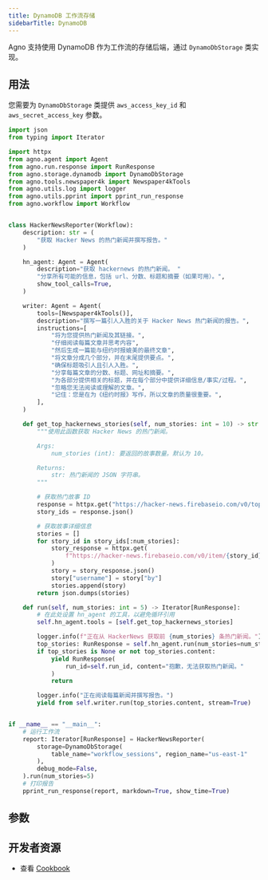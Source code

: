 ```yaml
---
title: DynamoDB 工作流存储
sidebarTitle: DynamoDB
---
```


Agno 支持使用 DynamoDB 作为工作流的存储后端，通过 `DynamoDbStorage` 类实现。

## 用法

您需要为 `DynamoDbStorage` 类提供 `aws_access_key_id` 和 `aws_secret_access_key` 参数。

```python dynamodb_storage_for_workflow.py
import json
from typing import Iterator

import httpx
from agno.agent import Agent
from agno.run.response import RunResponse
from agno.storage.dynamodb import DynamoDbStorage
from agno.tools.newspaper4k import Newspaper4kTools
from agno.utils.log import logger
from agno.utils.pprint import pprint_run_response
from agno.workflow import Workflow


class HackerNewsReporter(Workflow):
    description: str = (
        "获取 Hacker News 的热门新闻并撰写报告。"
    )

    hn_agent: Agent = Agent(
        description="获取 hackernews 的热门新闻。 "
        "分享所有可能的信息，包括 url、分数、标题和摘要（如果可用）。",
        show_tool_calls=True,
    )

    writer: Agent = Agent(
        tools=[Newspaper4kTools()],
        description="撰写一篇引人入胜的关于 Hacker News 热门新闻的报告。",
        instructions=[
            "将为您提供热门新闻及其链接。",
            "仔细阅读每篇文章并思考内容",
            "然后生成一篇能与纽约时报媲美的最终文章",
            "将文章分成几个部分，并在末尾提供要点。",
            "确保标题吸引人且引人入胜。",
            "分享每篇文章的分数、标题、网址和摘要。",
            "为各部分提供相关的标题，并在每个部分中提供详细信息/事实/过程。",
            "忽略您无法阅读或理解的文章。",
            "记住：您是在为《纽约时报》写作，所以文章的质量很重要。",
        ],
    )

    def get_top_hackernews_stories(self, num_stories: int = 10) -> str:
        """使用此函数获取 Hacker News 的热门新闻。

        Args:
            num_stories (int): 要返回的故事数量。默认为 10。

        Returns:
            str: 热门新闻的 JSON 字符串。
        """

        # 获取热门故事 ID
        response = httpx.get("https://hacker-news.firebaseio.com/v0/topstories.json")
        story_ids = response.json()

        # 获取故事详细信息
        stories = []
        for story_id in story_ids[:num_stories]:
            story_response = httpx.get(
                f"https://hacker-news.firebaseio.com/v0/item/{story_id}.json"
            )
            story = story_response.json()
            story["username"] = story["by"]
            stories.append(story)
        return json.dumps(stories)

    def run(self, num_stories: int = 5) -> Iterator[RunResponse]:
        # 在此处设置 hn_agent 的工具，以避免循环引用
        self.hn_agent.tools = [self.get_top_hackernews_stories]

        logger.info(f"正在从 HackerNews 获取前 {num_stories} 条热门新闻。")
        top_stories: RunResponse = self.hn_agent.run(num_stories=num_stories)
        if top_stories is None or not top_stories.content:
            yield RunResponse(
                run_id=self.run_id, content="抱歉，无法获取热门新闻。"
            )
            return

        logger.info("正在阅读每篇新闻并撰写报告。")
        yield from self.writer.run(top_stories.content, stream=True)


if __name__ == "__main__":
    # 运行工作流
    report: Iterator[RunResponse] = HackerNewsReporter(
        storage=DynamoDbStorage(
            table_name="workflow_sessions", region_name="us-east-1"
        ),
        debug_mode=False,
    ).run(num_stories=5)
    # 打印报告
    pprint_run_response(report, markdown=True, show_time=True)
```

## 参数

<Snippet file="storage-dynamodb-params.mdx" />

## 开发者资源

- 查看 [Cookbook](https://github.com/agno-agi/agno/blob/main/cookbook/storage/dynamodb_storage/dynamodb_storage_for_workflow.py)